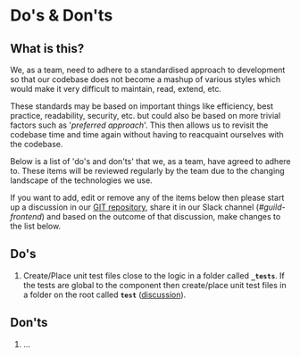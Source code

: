 <Meta title="Documentation/Standards/Do's & Don'ts"/>

# Do's & Don'ts

## What is this?

We, as a team, need to adhere to a standardised approach to development so that our codebase does not become a mashup of various styles which would make it very difficult to maintain, read, extend, etc.

These standards may be based on important things like efficiency, best practice, readability, security, etc. but could also be based on more trivial factors such as '*preferred approach*'.
This then allows us to revisit the codebase time and time again without having to reacquaint ourselves with the codebase.

Below is a list of 'do's and don'ts' that we, as a team, have agreed to adhere to. These items will be reviewed regularly by the team due to the changing landscape of the technologies we use.

If you want to add, edit or remove any of the items below then please start up a discussion in our [GIT repository](https://github.com/justeat/fozzie-components/discussions), share it in our Slack channel (*#guild-frontend*) and based on the outcome of that discussion, make changes to the list below.

## Do's

1. Create/Place unit test files close to the logic in a folder called **`_tests`**.   If the tests are global to the component then create/place unit test files in a folder on the root called **`test`** ([discussion](https://github.com/justeat/fozzie-components/discussions/1171)).

## Don'ts

1. ...

